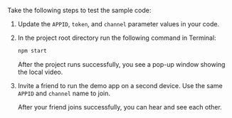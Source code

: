 <PlatformWrapper platform = "electron">

Take the following steps to test the sample code:

1. Update the `APPID`, `token`, and `channel` parameter values in your code. 

1. In the project root directory run the following command in Terminal:

    ```bash
    npm start
    ```

    After the project runs successfully, you see a pop-up window showing the local video.

1. Invite a friend to run the demo app on a second device. Use the same `APPID` and `channel` name to join.

    After your friend joins successfully, you can hear and see each other.

</PlatformWrapper>
